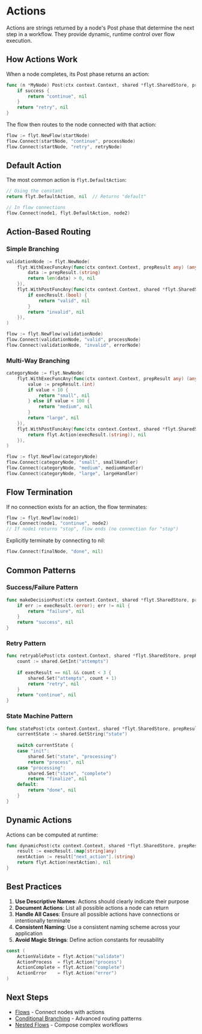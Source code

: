 # Actions

Actions are strings returned by a node's Post phase that determine the next step in a workflow. They provide dynamic, runtime control over flow execution.

## How Actions Work

When a node completes, its Post phase returns an action:

```go
func (n *MyNode) Post(ctx context.Context, shared *flyt.SharedStore, prepResult, execResult any) (flyt.Action, error) {
    if success {
        return "continue", nil
    }
    return "retry", nil
}
```

The flow then routes to the node connected with that action:

```go
flow := flyt.NewFlow(startNode)
flow.Connect(startNode, "continue", processNode)
flow.Connect(startNode, "retry", retryNode)
```

## Default Action

The most common action is `flyt.DefaultAction`:

```go
// Using the constant
return flyt.DefaultAction, nil  // Returns "default"

// In flow connections
flow.Connect(node1, flyt.DefaultAction, node2)
```

## Action-Based Routing

### Simple Branching

```go
validationNode := flyt.NewNode(
    flyt.WithExecFuncAny(func(ctx context.Context, prepResult any) (any, error) {
        data := prepResult.(string)
        return len(data) > 0, nil
    }),
    flyt.WithPostFuncAny(func(ctx context.Context, shared *flyt.SharedStore, prepResult, execResult any) (flyt.Action, error) {
        if execResult.(bool) {
            return "valid", nil
        }
        return "invalid", nil
    }),
)

flow := flyt.NewFlow(validationNode)
flow.Connect(validationNode, "valid", processNode)
flow.Connect(validationNode, "invalid", errorNode)
```

### Multi-Way Branching

```go
categoryNode := flyt.NewNode(
    flyt.WithExecFuncAny(func(ctx context.Context, prepResult any) (any, error) {
        value := prepResult.(int)
        if value < 10 {
            return "small", nil
        } else if value < 100 {
            return "medium", nil
        }
        return "large", nil
    }),
    flyt.WithPostFuncAny(func(ctx context.Context, shared *flyt.SharedStore, prepResult, execResult any) (flyt.Action, error) {
        return flyt.Action(execResult.(string)), nil
    }),
)

flow := flyt.NewFlow(categoryNode)
flow.Connect(categoryNode, "small", smallHandler)
flow.Connect(categoryNode, "medium", mediumHandler)
flow.Connect(categoryNode, "large", largeHandler)
```

## Flow Termination

If no connection exists for an action, the flow terminates:

```go
flow := flyt.NewFlow(node1)
flow.Connect(node1, "continue", node2)
// If node1 returns "stop", flow ends (no connection for "stop")
```

Explicitly terminate by connecting to nil:

```go
flow.Connect(finalNode, "done", nil)
```

## Common Patterns

### Success/Failure Pattern

```go
func makeDecisionPost(ctx context.Context, shared *flyt.SharedStore, prepResult, execResult any) (flyt.Action, error) {
    if err := execResult.(error); err != nil {
        return "failure", nil
    }
    return "success", nil
}
```

### Retry Pattern

```go
func retryablePost(ctx context.Context, shared *flyt.SharedStore, prepResult, execResult any) (flyt.Action, error) {
    count := shared.GetInt("attempts")
    
    if execResult == nil && count < 3 {
        shared.Set("attempts", count + 1)
        return "retry", nil
    }
    return "continue", nil
}
```

### State Machine Pattern

```go
func statePost(ctx context.Context, shared *flyt.SharedStore, prepResult, execResult any) (flyt.Action, error) {
    currentState := shared.GetString("state")
    
    switch currentState {
    case "init":
        shared.Set("state", "processing")
        return "process", nil
    case "processing":
        shared.Set("state", "complete")
        return "finalize", nil
    default:
        return "done", nil
    }
}
```

## Dynamic Actions

Actions can be computed at runtime:

```go
func dynamicPost(ctx context.Context, shared *flyt.SharedStore, prepResult, execResult any) (flyt.Action, error) {
    result := execResult.(map[string]any)
    nextAction := result["next_action"].(string)
    return flyt.Action(nextAction), nil
}
```

## Best Practices

1. **Use Descriptive Names**: Actions should clearly indicate their purpose
2. **Document Actions**: List all possible actions a node can return
3. **Handle All Cases**: Ensure all possible actions have connections or intentionally terminate
4. **Consistent Naming**: Use a consistent naming scheme across your application
5. **Avoid Magic Strings**: Define action constants for reusability

```go
const (
    ActionValidate = flyt.Action("validate")
    ActionProcess  = flyt.Action("process")
    ActionComplete = flyt.Action("complete")
    ActionError    = flyt.Action("error")
)
```

## Next Steps

- [Flows](/concepts/flows) - Connect nodes with actions
- [Conditional Branching](/patterns/branching) - Advanced routing patterns
- [Nested Flows](/advanced/nested-flows) - Compose complex workflows